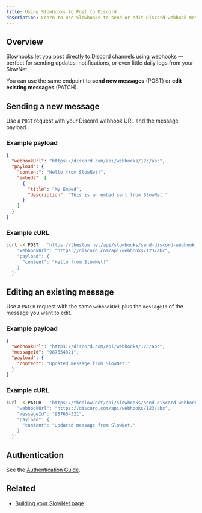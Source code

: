 ```yaml
---
title: Using Slowhooks to Post to Discord
description: Learn to use Slowhooks to send or edit Discord webhook messages from your SlowNet.
---
```


## Overview

Slowhooks let you post directly to Discord channels using webhooks — perfect for sending updates, notifications, or even little daily logs from your SlowNet.

You can use the same endpoint to **send new messages** (POST) or **edit existing messages** (PATCH).

## Sending a new message

Use a `POST` request with your Discord webhook URL and the message payload.

### Example payload

```json
{
  "webhookUrl": "https://discord.com/api/webhooks/123/abc",
  "payload": {
    "content": "Hello from SlowNet!",
    "embeds": [
      {
        "title": "My Embed",
        "description": "This is an embed sent from SlowNet."
      }
    ]
  }
}
```

### Example cURL

```bash
curl -X POST   'https://theslow.net/api/slowhooks/send-discord-webhook'   -H 'X-API-KEY: YOUR_API_KEY'   -H 'Content-Type: application/json'   -d '{
    "webhookUrl": "https://discord.com/api/webhooks/123/abc",
    "payload": {
      "content": "Hello from SlowNet!"
    }
  }'
```

## Editing an existing message

Use a `PATCH` request with the same `webhookUrl` plus the `messageId` of the message you want to edit.

### Example payload

```json
{
  "webhookUrl": "https://discord.com/api/webhooks/123/abc",
  "messageId": "987654321",
  "payload": {
    "content": "Updated message from SlowNet."
  }
}
```

### Example cURL

```bash
curl -X PATCH   'https://theslow.net/api/slowhooks/send-discord-webhook'   -H 'X-API-KEY: YOUR_API_KEY'   -H 'Content-Type: application/json'   -d '{
    "webhookUrl": "https://discord.com/api/webhooks/123/abc",
    "messageId": "987654321",
    "payload": {
      "content": "Updated message from SlowNet."
    }
  }'
```

## Authentication

See the [Authentication Guide](../../authentication).

## Related

- [Building your SlowNet page](../building-your-slownet-page)
